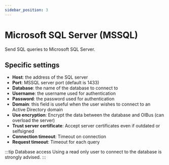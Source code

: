 ```yaml
---
sidebar_position: 3
---
```



# Microsoft SQL Server (MSSQL)
Send SQL queries to Microsoft SQL Server.

## Specific settings
- **Host**: the address of the SQL server
- **Port**: MSSQL server port (default is 1433)
- **Database**: the name of the database to connect to
- **Username**: the username used for authentication
- **Password**: the password used for authentication
- **Domain**: this field is useful when the user wishes to connect to an Active Directory domain
- **Use encryption**: Encrypt the data between the database and OIBus (can overload the server)
- **Trust server certificate**: Accept server certificates even if outdated or selfsigned
- **Connection timeout**: Timeout on connection
- **Request timeout**: Timeout for each query

:::tip Database access
Using a read only user to connect to the database is strongly advised.
:::

<ItemSettings></ItemSettings>